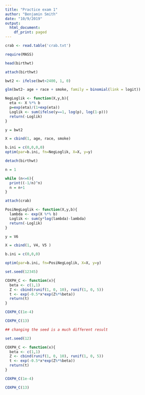 ```yaml
---
title: "Practice exam 1"
author: "Benjamin Smith"
date: "10/9/2019"
output:
  html_document:
    df_print: paged
---
```


```r

crab <- read.table('crab.txt')

require(MASS)

head(birthwt)

attach(birthwt)

bwt2 <- ifelse(bwt<2400, 1, 0)

glm(bwt2~ age + race + smoke, family = binomial(link = logit))

NegLoglik <- function(X,y,b){
  eta <- X %*% b
  p=exp(eta)/(1+exp(eta))
  Loglik <- sum(ifelse(y==1, log(p), log(1-p)))
  return(-Loglik)
}

y = bwt2

X = cbind(1, age, race, smoke)

b.ini = c(0,0,0,0)
optim(par=b.ini, fn=NegLoglik, X=X, y=y)

detach(birthwt)

```


```r
n = 1

while (n<=6){
  print((-1/n)^n)
  n = n+1
}

```


```r

attach(crab)

PosiNegLoglik <- function(X,y,b){
  lambda <- exp(X %*% b)
  Loglik <- sum(y*log(lambda)-lambda)
  return(-Loglik)
}

y = V6

X = cbind(1, V4, V5 )

b.ini = c(0,0,0)

optim(par=b.ini, fn=PosiNegLoglik, X=X, y=y)


```


```r

set.seed(12345)

COXPH_C <- function(x){
  beta <- c(1,1)
  Z <- cbind(runif(1, 0, 10), runif(1, 0, 5))
  t <- exp(-0.5*x*exp(Z%*%beta))
  return(t)
}

COXPH_C(1e-4)

COXPH_C(13)

## changing the seed is a much different result

set.seed(12)

COXPH_C <- function(x){
  beta <- c(1,1)
  Z <- cbind(runif(1, 0, 10), runif(1, 0, 5))
  t <- exp(-0.5*x*exp(Z%*%beta))
  return(t)
}

COXPH_C(1e-4)

COXPH_C(13)

```

